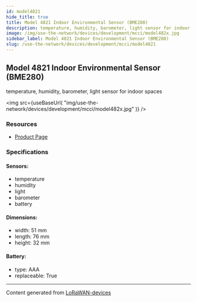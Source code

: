 ```yaml
---
id: model4821
hide_title: true
title: Model 4821 Indoor Environmental Sensor (BME280)
description: temperature, humidity, barometer, light sensor for indoor spaces
image: /img/use-the-network/devices/development/mcci/model482x.jpg
sidebar_label: Model 4821 Indoor Environmental Sensor (BME280)
slug: /use-the-network/devices/development/mcci/model4821
---
```



## Model 4821 Indoor Environmental Sensor (BME280)

temperature, humidity, barometer, light sensor for indoor spaces

<img
src={useBaseUrl(
"img/use-the-network/devices/development/mcci/model482x.jpg"
)}
/>

### Resources

- [Product Page](https://mcci.io/m4821)

### Specifications

#### Sensors:
- temperature
- humidity
- light
- barometer
- battery
#### Dimensions:
- width: 51 mm
- length: 76 mm
- height: 32 mm
#### Battery: 
- type: AAA
- replaceable: True



---
Content generated from [LoRaWAN-devices](https://github.com/TheThingsNetwork/lorawan-devices)